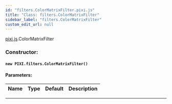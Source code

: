 ```yaml
---
id: "filters.ColorMatrixFilter.pixi.js"
title: "Class: filters.ColorMatrixFilter"
sidebar_label: "filters.ColorMatrixFilter"
custom_edit_url: null
---
```



<div class="package-name">

[pixi.js](../modules/pixi.js).ColorMatrixFilter

</div>






        

<article>

### Constructor:
<h4><code>new PIXI.filters.ColorMatrixFilter() </code></h4>

#### Parameters:
| Name | Type | Default | Description |
| ---- | ---- | ------- | ----------- |

</article>

---------------------------------------








    